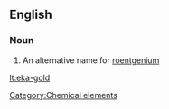==English==

===Noun===
{{en-noun|sg=[[eka]]-[[gold]]|-}}

#  An alternative name for [[roentgenium]]

[[Category:Chemical elements]]

[[lt:eka-gold]]